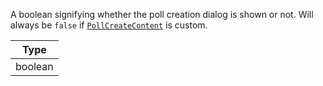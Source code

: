 A boolean signifying whether the poll creation dialog is shown or not. Will always be `false` if [`PollCreateContent`](../../../core-components/channel.mdx#createpollcontent) is custom.

| Type    |
| ------- |
| boolean |

